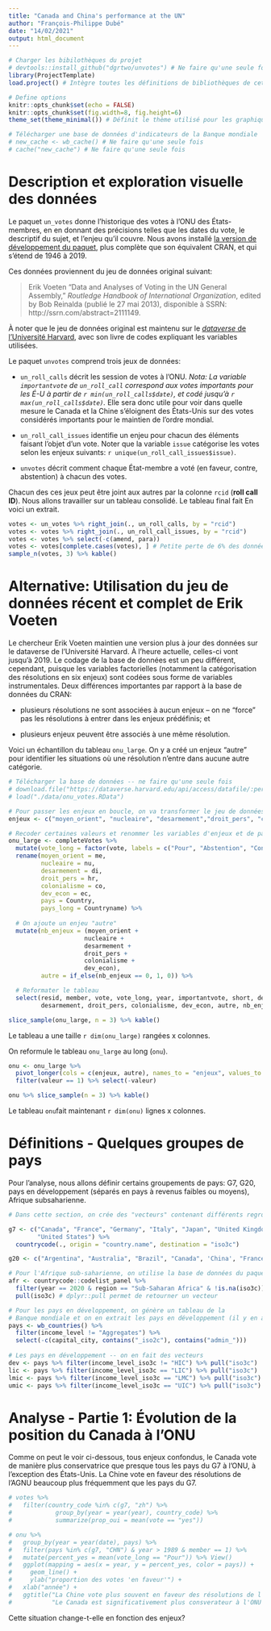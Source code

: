 ```yaml
---
title: "Canada and China's performance at the UN"
author: "François-Philippe Dubé"
date: "14/02/2021"
output: html_document
---
```


```r
# Charger les bibilothèques du projet
# devtools::install_github("dgrtwo/unvotes") # Ne faire qu'une seule fois
library(ProjectTemplate)
load.project() # Intègre toutes les définitions de bibliothèques de cette analyse

# Define options
knitr::opts_chunk$set(echo = FALSE)
knitr::opts_chunk$set(fig.width=8, fig.height=6) 
theme_set(theme_minimal()) # Définit le thème utilisé pour les graphiques

# Télécharger une base de données d'indicateurs de la Banque mondiale
# new_cache <- wb_cache() # Ne faire qu'une seule fois
# cache("new_cache") # Ne faire qu'une seule fois
```

Description et exploration visuelle des données
=================================================

Le paquet `un_votes` donne l'historique des votes à l'ONU des États-membres, en en donnant des précisions telles que les dates du vote, le descriptif du sujet, et l'enjeu qu'il couvre. Nous avons installé [la version de développement du paquet](https://github.com/dgrtwo/unvotes), plus complète que son équivalent CRAN, et qui s'étend de 1946 à 2019.

Ces données proviennent du jeu de données original suivant:

> Erik Voeten "Data and Analyses of Voting in the UN General Assembly," *Routledge Handbook of International Organization*, edited by Bob Reinalda (publié le 27 mai 2013), disponible à SSRN: http://ssrn.com/abstract=2111149.

À noter que le jeu de données original est maintenu sur le [*dataverse* de l'Université Harvard](https://dataverse.harvard.edu/dataset.xhtml?persistentId=hdl:1902.1/12379), avec son livre de codes expliquant les variables utilisées.

Le paquet `unvotes` comprend trois jeux de données: 

* `un_roll_calls` décrit les session de votes à l'ONU. *Nota: La variable `importantvote` de  `un_roll_call` correspond aux votes importants pour les É-U à partir de `r min(un_roll_calls$date)`, et codé jusqu'à `r max(un_roll_calls$date)`.* Elle sera donc utile pour voir dans quelle mesure le Canada et la Chine s'éloignent des États-Unis sur des votes considérés importants pour le maintien de l'ordre mondial.

* `un_roll_call_issues` identifie un enjeu pour chacun des éléments faisant l'objet d'un vote. Noter que la variable `issue` catégorise les votes selon les enjeux suivants: `r unique(un_roll_call_issues$issue)`.

* `unvotes` décrit comment chaque État-membre a voté (en faveur, contre, abstention) à chacun des votes.

Chacun des ces jeux peut être joint aux autres par la colonne `rcid` (**roll call ID**). Nous allons travailler sur un tableau consolidé. Le tableau final fait En voici un extrait.

```r
votes <- un_votes %>% right_join(., un_roll_calls, by = "rcid")
votes <- votes %>% right_join(., un_roll_call_issues, by = "rcid")
votes <- votes %>% select(-c(amend, para))
votes <- votes[complete.cases(votes), ] # Petite perte de 6% des données.
sample_n(votes, 3) %>% kable()
```

Alternative: Utilisation du jeu de données récent et complet de Erik Voeten
============================================================================
Le chercheur Erik Voeten maintien une version plus à jour des données sur le dataverse de l'Université Harvard. À l'heure actuelle, celles-ci vont jusqu'à 2019. Le codage de la base de données est un peu différent, cependant, puisque les variables factorielles (notamment la catégorisation des résolutions en six enjeux) sont codées sous forme de variables instrumentales. Deux différences importantes par rapport à la base de données du CRAN: 

- plusieurs résolutions ne sont associées à aucun enjeux -- on ne "force" pas les résolutions à entrer dans les enjeux prédéfinis; et 

- plusieurs enjeux peuvent être associés à une même résolution. 

Voici un échantillon du tableau `onu_large`. On y a créé un enjeux "autre" pour identifier les situations où une résolution n'entre dans aucune autre catégorie.

```r
# Télécharger la base de données -- ne faire qu'une seule fois
# download.file("https://dataverse.harvard.edu/api/access/datafile/:persistentId?persistentId=doi:10.7910/DVN/LEJUQZ/MLNAHB", "./data/onu_votes.RData")
# load("./data/onu_votes.RData")

# Pour passer les enjeux en boucle, on va transformer le jeu de données onu en format "long"
enjeux <- c("moyen_orient", "nucleaire", "desarmement","droit_pers", "colonialisme", "dev_econ")

# Recoder certaines valeurs et renommer les variables d'enjeux et de pays
onu_large <- completeVotes %>% 
  mutate(vote_long = factor(vote, labels = c("Pour", "Abstention", "Contre", "Absent", "Non membre"))) %>% 
  rename(moyen_orient = me, 
         nucleaire = nu, 
         desarmement = di, 
         droit_pers = hr, 
         colonialisme = co, 
         dev_econ = ec, 
         pays = Country, 
         pays_long = Countryname) %>% 
  
  # On ajoute un enjeu "autre" 
  mutate(nb_enjeux = (moyen_orient + 
                     nucleaire +
                     desarmement +
                     droit_pers +
                     colonialisme +
                     dev_econ), 
         autre = if_else(nb_enjeux == 0, 1, 0)) %>% 

  # Reformater le tableau
  select(resid, member, vote, vote_long, year, importantvote, short, descr, moyen_orient, nucleaire, 
         desarmement, droit_pers, colonialisme, dev_econ, autre, nb_enjeux, -rcid, everything())

slice_sample(onu_large, n = 3) %>% kable()
```

Le tableau a une taille `r dim(onu_large)` rangées x colonnes.

On reformule le tableau `onu_large` au long (`onu`). 
```r

onu <- onu_large %>% 
  pivot_longer(cols = c(enjeux, autre), names_to = "enjeux", values_to = "valeur") %>% 
  filter(valeur == 1) %>% select(-valeur)

onu %>% slice_sample(n = 3) %>% kable()

```

Le tableau `onu`fait maintenant `r dim(onu)` lignes x colonnes.


Définitions - Quelques groupes de pays
======================================

Pour l'analyse, nous allons définir certains groupements de pays: G7, G20, pays en développement (séparés en pays à revenus faibles ou moyens), Afrique subsaharienne.

```r
# Dans cette section, on crée des "vecteurs" contenant différents regroupements de pays

g7 <- c("Canada", "France", "Germany", "Italy", "Japan", "United Kingdom", 
        "United States") %>%
  countrycode(., origin = "country.name", destination = "iso3c")

g20 <- c("Argentina", "Australia", "Brazil", "Canada", 'China', "France", "Germany", "India", "Indonesia", "Italy", "Japan", "Mexico", "Netherlands", "Russia", "Saudi Arabia", "Singapore", "South Africa", "South Korea", "Spain", "Switzerland", "Turkey", "United Kingdom", "United States") %>% countrycode(., origin = "country.name", destination = "iso3c")

# Pour l'Afrique sub-saharienne, on utilise la base de données du paquet countrycode
afr <- countrycode::codelist_panel %>% 
  filter(year == 2020 & region == "Sub-Saharan Africa" & !is.na(iso3c)) %>% 
  pull(iso3c) # dplyr::pull permet de retourner un vecteur

# Pour les pays en développement, on génère un tableau de la 
# Banque mondiale et on en extrait les pays en développement (il y en a 218)
pays <- wb_countries() %>% 
  filter(income_level != "Aggregates") %>% 
  select(-c(capital_city, contains("_iso2c"), contains("admin_")))
  
# Les pays en développement -- on en fait des vecteurs
dev <- pays %>% filter(income_level_iso3c != "HIC") %>% pull("iso3c")
lic <- pays %>% filter(income_level_iso3c == "LIC") %>% pull("iso3c")
lmic <- pays %>% filter(income_level_iso3c == "LMC") %>% pull("iso3c")
umic <- pays %>% filter(income_level_iso3c == "UIC") %>% pull("iso3c")
```


Analyse - Partie 1: Évolution de la position du Canada à l'ONU 
==============================================================

Comme on peut le voir ci-dessous, tous enjeux confondus, le Canada vote de manière plus conservatrice que presque tous les pays du G7 à l'ONU, à l'exception des États-Unis. La Chine vote en faveur des résolutions de l'AGNU beaucoup plus fréquemment que les pays du G7.

```r
# votes %>% 
#   filter(country_code %in% c(g7, "zh") %>% 
#            group_by(year = year(year), country_code) %>% 
#            summarize(prop_oui = mean(vote == "yes"))

# onu %>% 
#   group_by(year = year(date), pays) %>%
#   filter(pays %in% c(g7, "CHN") & year > 1989 & member == 1) %>% 
#   mutate(percent_yes = mean(vote_long == "Pour")) %>% View()
#   ggplot(mapping = aes(x = year, y = percent_yes, color = pays)) +
#     geom_line() +
#     ylab("proportion des votes 'en faveur'") +
#   xlab("année") +
#   ggtitle("La Chine vote plus souvent en faveur des résolutions de l'AGNU que les pays du G7.", 
#           "Le Canada est significativement plus consverateur à l'ONU que les autres pays du G7.")

```

Cette situation change-t-elle en fonction des enjeux?

```r



```


